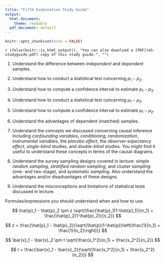 ```yaml
---
title: "Fifth Examination Study Guide"
output:
  html_document:
    theme: readable
  pdf_document: default
---
```


```r
knitr::opts_chunk$set(echo = FALSE)
```

`r ifelse(knitr::is_html_output(), "You can also download a [PDF](e5-studyguide.pdf) copy of this study guide.", "")`

1. Understand the difference between *independent* and *dependent* samples. 

0. Understand how to conduct a statistical test concerning $p_1-p_2$.

0. Understand how to compute a confidence interval to estimate $p_1-p_2$. 

0. Understand how to conduct a statistical test concerning $\mu_1-\mu_2$.

0. Understand how to compute a confidence interval to estimate $\mu_1-\mu_2$. 

0. Understand the advantages of dependent (matched) samples.

0. Understand the concepts we discussed concerning causal inference including *confounding variables*, *conditioning*, *randomization*, *instrumental variables*, the *placebo effect*, the *observer-expectancy effect*, *single-blind* studies, and *double-blind* studies. You might find it useful to understand these concepts in terms of the causal diagrams.

0. Understand the survey sampling designs covered in lecture: *simple random sampling*, *stratified random sampling*, and *cluster sampling* (one- and two-stage), and *systematic sampling*. Also understand the advantages and/or disadvantages of these designs. 

0. Understand the misconceptions and limitations of statistical tests discussed in lecture. 

Formulas/expressions you should understand when and how to use.

$$ \hat{p}_1 - \hat{p}_2 \pm z \sqrt{\frac{\hat{p}_1(1-\hat{p}_1)}{n_1} + \frac{\hat{p}_2(1-\hat{p}_2)}{n_2}} $$

$$ z = \frac{\hat{p}_1 - \hat{p}_2}{\sqrt{\hat{p}(1-\hat{p})\left(\frac{1}{n_1} + \frac{1}{n_2}\right)}} $$

$$ \bar{x}_1 - \bar{x}_2 \pm t \sqrt{\frac{s_1^2}{n_1} + \frac{s_2^2}{n_2}} $$

$$ t = \frac{\bar{x}_1 - \bar{x}_2}{\sqrt{\frac{s_1^2}{n_1} + \frac{s_2^2}{n_2}}} $$